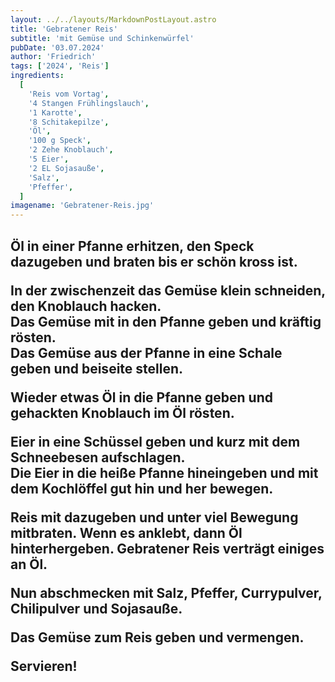 ```yaml
---
layout: ../../layouts/MarkdownPostLayout.astro
title: 'Gebratener Reis'
subtitle: 'mit Gemüse und Schinkenwürfel'
pubDate: '03.07.2024'
author: 'Friedrich'
tags: ['2024', 'Reis']
ingredients:
  [
    'Reis vom Vortag',
    '4 Stangen Frühlingslauch',
    '1 Karotte',
    '8 Schitakepilze',
    'Öl',
    '100 g Speck',
    '2 Zehe Knoblauch',
    '5 Eier',
    '2 EL Sojasauße',
    'Salz',
    'Pfeffer',
  ]
imagename: 'Gebratener-Reis.jpg'
---
```



<H2 text="Zubereitung" />

Öl in einer Pfanne erhitzen, den Speck dazugeben und braten bis er schön kross ist.

In der zwischenzeit das Gemüse klein schneiden, den Knoblauch hacken.\
Das Gemüse mit in den Pfanne geben und kräftig rösten.\
Das Gemüse aus der Pfanne in eine Schale geben und beiseite stellen.

Wieder etwas Öl in die Pfanne geben und gehackten Knoblauch im Öl rösten.

Eier in eine Schüssel geben und kurz mit dem Schneebesen aufschlagen.\
Die Eier in die heiße Pfanne hineingeben und mit dem Kochlöffel gut hin und her bewegen.

Reis mit dazugeben und unter viel Bewegung mitbraten.
Wenn es anklebt, dann Öl hinterhergeben. Gebratener Reis verträgt einiges an Öl.

Nun abschmecken mit Salz, Pfeffer, Currypulver, Chilipulver und Sojasauße.

Das Gemüse zum Reis geben und vermengen.

Servieren!
